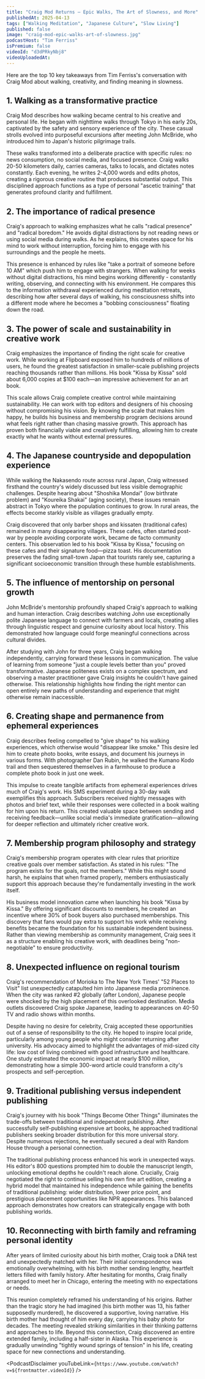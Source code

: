 ```yaml
---
title: "Craig Mod Returns — Epic Walks, The Art of Slowness, and More"
publishedAt: 2025-04-13
tags: ["Walking Meditation", "Japanese Culture", "Slow Living"]
published: false
image: "craig-mod-epic-walks-art-of-slowness.jpg"
podcastHost: "Tim Ferriss"
isPremium: false
videoId: "d3dPRkyNbj8"
videoUploadedAt:
---
```



<PodcastSummaryPageLayout frontmatter={frontmatter}>

Here are the top 10 key takeaways from Tim Ferriss's conversation with Craig Mod about walking, creativity, and finding meaning in slowness.

## 1. Walking as a transformative practice

Craig Mod describes how walking became central to his creative and personal life. He began with nighttime walks through Tokyo in his early 20s, captivated by the safety and sensory experience of the city. These casual strolls evolved into purposeful excursions after meeting John McBride, who introduced him to Japan's historic pilgrimage trails.

These walks transformed into a deliberate practice with specific rules: no news consumption, no social media, and focused presence. Craig walks 20-50 kilometers daily, carries cameras, talks to locals, and dictates notes constantly. Each evening, he writes 2-4,000 words and edits photos, creating a rigorous creative routine that produces substantial output. This disciplined approach functions as a type of personal "ascetic training" that generates profound clarity and fulfillment.

## 2. The importance of radical presence

Craig's approach to walking emphasizes what he calls "radical presence" and "radical boredom." He avoids digital distractions by not reading news or using social media during walks. As he explains, this creates space for his mind to work without interruption, forcing him to engage with his surroundings and the people he meets.

This presence is enhanced by rules like "take a portrait of someone before 10 AM" which push him to engage with strangers. When walking for weeks without digital distractions, his mind begins working differently - constantly writing, observing, and connecting with his environment. He compares this to the information withdrawal experienced during meditation retreats, describing how after several days of walking, his consciousness shifts into a different mode where he becomes a "bobbing consciousness" floating down the road.

## 3. The power of scale and sustainability in creative work

Craig emphasizes the importance of finding the right scale for creative work. While working at Flipboard exposed him to hundreds of millions of users, he found the greatest satisfaction in smaller-scale publishing projects reaching thousands rather than millions. His book "Kissa by Kissa" sold about 6,000 copies at $100 each—an impressive achievement for an art book.

This scale allows Craig complete creative control while maintaining sustainability. He can work with top editors and designers of his choosing without compromising his vision. By knowing the scale that makes him happy, he builds his business and membership program decisions around what feels right rather than chasing massive growth. This approach has proven both financially viable and creatively fulfilling, allowing him to create exactly what he wants without external pressures.

## 4. The Japanese countryside and depopulation experience

While walking the Nakasendo route across rural Japan, Craig witnessed firsthand the country's widely discussed but less visible demographic challenges. Despite hearing about "Shoshika Mondai" (low birthrate problem) and "Koureika Shakai" (aging society), these issues remain abstract in Tokyo where the population continues to grow. In rural areas, the effects become starkly visible as villages gradually empty.

Craig discovered that only barber shops and kissaten (traditional cafes) remained in many disappearing villages. These cafes, often started post-war by people avoiding corporate work, became de facto community centers. This observation led to his book "Kissa by Kissa," focusing on these cafes and their signature food—pizza toast. His documentation preserves the fading small-town Japan that tourists rarely see, capturing a significant socioeconomic transition through these humble establishments.

## 5. The influence of mentorship on personal growth

John McBride's mentorship profoundly shaped Craig's approach to walking and human interaction. Craig describes watching John use exceptionally polite Japanese language to connect with farmers and locals, creating allies through linguistic respect and genuine curiosity about local history. This demonstrated how language could forge meaningful connections across cultural divides.

After studying with John for three years, Craig began walking independently, carrying forward these lessons in communication. The value of learning from someone "just a couple levels better than you" proved transformative. Japanese politeness exists on a complex spectrum, and observing a master practitioner gave Craig insights he couldn't have gained otherwise. This relationship highlights how finding the right mentor can open entirely new paths of understanding and experience that might otherwise remain inaccessible.

## 6. Creating shape and permanence from ephemeral experiences

Craig describes feeling compelled to "give shape" to his walking experiences, which otherwise would "disappear like smoke." This desire led him to create photo books, write essays, and document his journeys in various forms. With photographer Dan Rubin, he walked the Kumano Kodo trail and then sequestered themselves in a farmhouse to produce a complete photo book in just one week.

This impulse to create tangible artifacts from ephemeral experiences drives much of Craig's work. His SMS experiment during a 30-day walk exemplifies this approach. Subscribers received nightly messages with photos and brief text, while their responses were collected in a book waiting for him upon his return. This created valuable space between sending and receiving feedback—unlike social media's immediate gratification—allowing for deeper reflection and ultimately richer creative work.

## 7. Membership program philosophy and strategy

Craig's membership program operates with clear rules that prioritize creative goals over member satisfaction. As stated in his rules: "The program exists for the goals, not the members." While this might sound harsh, he explains that when framed properly, members enthusiastically support this approach because they're fundamentally investing in the work itself.

His business model innovation came when launching his book "Kissa by Kissa." By offering significant discounts to members, he created an incentive where 30% of book buyers also purchased memberships. This discovery that fans would pay extra to support his work while receiving benefits became the foundation for his sustainable independent business. Rather than viewing membership as community management, Craig sees it as a structure enabling his creative work, with deadlines being "non-negotiable" to ensure productivity.

## 8. Unexpected influence on regional tourism

Craig's recommendation of Morioka to The New York Times' "52 Places to Visit" list unexpectedly catapulted him into Japanese media prominence. When the city was ranked #2 globally (after London), Japanese people were shocked by the high placement of this overlooked destination. Media outlets discovered Craig spoke Japanese, leading to appearances on 40-50 TV and radio shows within months.

Despite having no desire for celebrity, Craig accepted these opportunities out of a sense of responsibility to the city. He hoped to inspire local pride, particularly among young people who might consider returning after university. His advocacy aimed to highlight the advantages of mid-sized city life: low cost of living combined with good infrastructure and healthcare. One study estimated the economic impact at nearly $100 million, demonstrating how a simple 300-word article could transform a city's prospects and self-perception.

## 9. Traditional publishing versus independent publishing

Craig's journey with his book "Things Become Other Things" illuminates the trade-offs between traditional and independent publishing. After successfully self-publishing expensive art books, he approached traditional publishers seeking broader distribution for this more universal story. Despite numerous rejections, he eventually secured a deal with Random House through a personal connection.

The traditional publishing process enhanced his work in unexpected ways. His editor's 800 questions prompted him to double the manuscript length, unlocking emotional depths he couldn't reach alone. Crucially, Craig negotiated the right to continue selling his own fine art edition, creating a hybrid model that maintained his independence while gaining the benefits of traditional publishing: wider distribution, lower price point, and prestigious placement opportunities like NPR appearances. This balanced approach demonstrates how creators can strategically engage with both publishing worlds.

## 10. Reconnecting with birth family and reframing personal identity

After years of limited curiosity about his birth mother, Craig took a DNA test and unexpectedly matched with her. Their initial correspondence was emotionally overwhelming, with his birth mother sending lengthy, heartfelt letters filled with family history. After hesitating for months, Craig finally arranged to meet her in Chicago, entering the meeting with no expectations or needs.

This reunion completely reframed his understanding of his origins. Rather than the tragic story he had imagined (his birth mother was 13, his father supposedly murdered), he discovered a supportive, loving narrative. His birth mother had thought of him every day, carrying his baby photo for decades. The meeting revealed striking similarities in their thinking patterns and approaches to life. Beyond this connection, Craig discovered an entire extended family, including a half-sister in Alaska. This experience is gradually unwinding "tightly wound springs of tension" in his life, creating space for new connections and understanding.

<PodcastDisclaimer
  youTubeLink={`https://www.youtube.com/watch?v=${frontmatter.videoId}`}
/>

</PodcastSummaryPageLayout>
